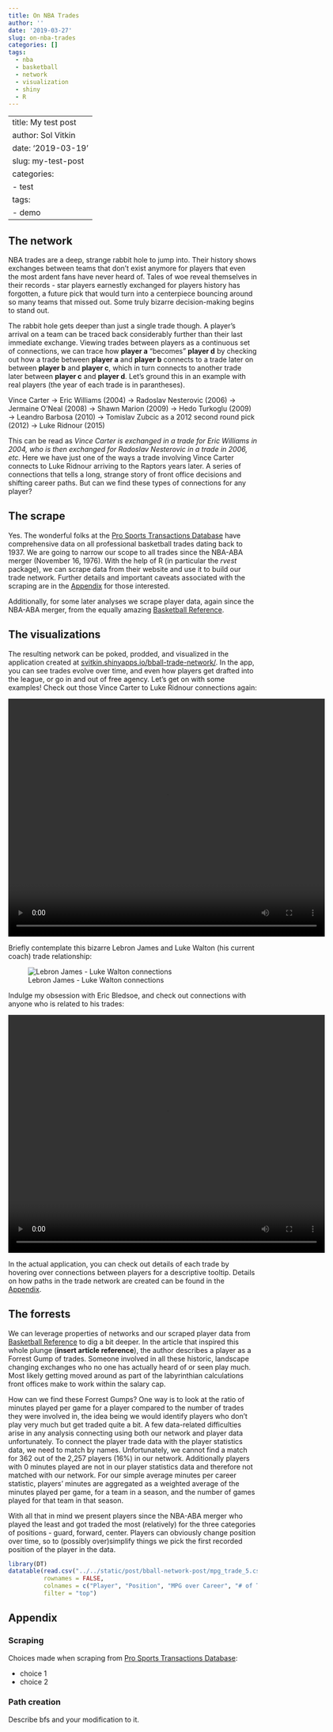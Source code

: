 ```yaml
---
title: On NBA Trades
author: ''
date: '2019-03-27'
slug: on-nba-trades
categories: []
tags:
  - nba
  - basketball
  - network
  - visualization
  - shiny
  - R
---
```


---
title: My test post
author: Sol Vitkin
date: '2019-03-19'
slug: my-test-post
categories:
  - test
tags:
  - demo
---


## The network
NBA trades are a deep, strange rabbit hole to jump into. Their history shows exchanges between teams that don't exist anymore for players that even the most ardent fans have never heard of. Tales of woe reveal themselves in their records - star players earnestly exchanged for players history has forgotten, a future pick that would turn into a centerpiece bouncing around so many teams that missed out. Some truly bizarre decision-making begins to stand out. 

The rabbit hole gets deeper than just a single trade though. A player's arrival on a team can be traced back considerably further than their last immediate exchange. Viewing trades between players as a continuous set of connections, we can trace how **player a** "becomes" **player d** by checking out how a trade between **player a** and **player b** connects to a trade later on between **player b** and **player c**, which in turn connects to another trade later between **player c** and **player d**. Let's ground this in an example with real players (the year of each trade is in parantheses).

Vince Carter &rarr; Eric Williams (2004) &rarr; Radoslav Nesterovic (2006) &rarr; Jermaine O'Neal (2008) &rarr; Shawn Marion (2009) &rarr; Hedo Turkoglu (2009) &rarr; Leandro Barbosa (2010) &rarr; Tomislav Zubcic as a 2012 second round pick (2012) &rarr; Luke Ridnour (2015)

This can be read as *Vince Carter is exchanged in a trade for Eric Williams in 2004, who is then exchanged for Radoslav Nesterovic in a trade in 2006, etc.* Here we have just one of the ways a trade involving Vince Carter connects to Luke Ridnour arriving to the Raptors years later. A series of connections that tells a long, strange story of front office decisions and shifting career paths. But can we find these types of connections for any player? 


## The scrape
Yes. The wonderful folks at the <a href="http://prosportstransactions.com/" target="_blank">Pro Sports Transactions Database</a> have comprehensive data on all professional basketball trades dating back to 1937. We are going to narrow our scope to all trades since the NBA-ABA merger (November 16, 1976). With the help of R (in particular the *rvest* package), we can scrape data from their website and use it to build our trade network. Further details and important caveats associated with the scraping are in the [Appendix](#appendix) for those interested.

Additionally, for some later analyses we scrape player data, again since the NBA-ABA merger, from the equally amazing <a href="http://basketball-reference.com/" target="_blank">Basketball Reference</a>.

## The visualizations

The resulting network can be poked, prodded, and visualized in the application created at <a href="http://svitkin.shinyapps.io/bball-trade-network/" target="_blank">svitkin.shinyapps.io/bball-trade-network/</a>. In the app, you can see trades evolve over time, and even how players get drafted into the league, or go in and out of free agency. Let's get on with some examples!
Check out those Vince Carter to Luke Ridnour connections again:

<video width="640" height="480" style="display:block; margin: 0 auto;" controls>
  <source src="../post/bball-network-post/vincecarter-lukeridnour.mp4" type="video/mp4">
</video>

Briefly contemplate this bizarre Lebron James and Luke Walton (his current coach) trade relationship:


![Lebron James - Luke Walton connections](../post/bball-network-post/lebronjames-lukewalton.png)


Indulge my obsession with Eric Bledsoe, and check out connections with anyone who is related to his trades:

<video width="640" height="480" style="display:block; margin: 0 auto;" controls>
  <source src="../post/bball-network-post/ericbledsoe.mp4" type="video/mp4">
</video>

In the actual application, you can check out details of each trade by hovering over connections between players for a descriptive tooltip. Details on how paths in the trade network are created can be found in the [Appendix](#appendix).

## The forrests
We can leverage properties of networks and our scraped player data from <a href="http://basketball-reference.com/" target="_blank">Basketball Reference</a> to dig a bit deeper. In the article that inspired this whole plunge (**insert article reference**), the author describes a player as a Forrest Gump of trades. Someone involved in all these historic, landscape changing exchanges who no one has actually heard of or seen play much. Most likely getting moved around as part of the labyrinthian calculations front offices make to work within the salary cap. 

How can we find these Forrest Gumps? One way is to look at the ratio of minutes played per game for a player compared to the number of trades they were involved in, the idea being we would identify players who don't play very much but get traded quite a bit. A few data-related difficulties arise in any analysis connecting using both our network and player data unfortunately. To connect the player trade data with the player statistics data, we need to match by names. Unfortunately, we cannot find a match for 362 out of the 2,257 players (16%) in our network. Additionally players with 0 minutes played are not in our player statistics data and therefore not matched with our network. For our simple average minutes per career statistic, players' minutes are aggregated as a weighted average of the minutes played per game, for a team in a season, and the number of games played for that team in that season.

With all that in mind we present players since the NBA-ABA merger who played the least and got traded the most (relatively) for the three categories of positions - guard, forward, center. Players can obviously change position over time, so to (possibly over)simplify things we pick the first recorded position of the player in the data.


``` r
library(DT)
datatable(read.csv("../../static/post/bball-network-post/mpg_trade_5.csv"),
          rownames = FALSE,
          colnames = c("Player", "Position", "MPG over Career", "# of Trades", "# of Trades/MPG"),
          filter = "top")
```


## Appendix

### Scraping
Choices made when scraping from <a href="http://prosportstransactions.com/" target="_blank">Pro Sports Transactions Database</a>:

* choice 1 
* choice 2

### Path creation
Describe bfs and your modification to it.